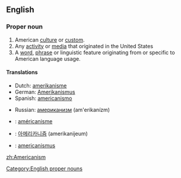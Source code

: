 ==English==

===Proper noun===
{{en-noun|s|-}}

# American [[culture]] or [[custom]].
# Any [[activity]] or [[media]] that originated in the United States
# A [[word]], [[phrase]] or linguistic feature originating from or specific to American language usage.

====Translations====
{{trans-top|linguistic feature}}
*Dutch: [[amerikanisme]] {{n}}
*German: [[Amerikanismus]] {{m}}
*Spanish: [[americanismo]] {{m}}
{{trans-mid}}
*Russian: [[американизм]] (am'erikanízm) {{m}}
{{trans-bottom}}

{{trans-top|to be checked}}
*{{ttbc|French}}: [[américanisme]]
{{trans-mid}}
*{{ttbc|Korean}}: [[아메리카니즘]] (amerikanijeum)
*{{ttbc|Latin}}: [[americanismus]]
{{trans-bottom}}

[[Category:English proper nouns]]

[[zh:Americanism]]